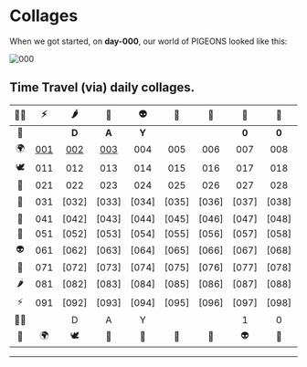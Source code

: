 # Collages

When we got started, on **day-000**, our world of PIGEONS looked like this:

![000](/_assets/_collages/day-000-pigeons-collage.jpeg)


## Time Travel (via) daily collages.
| 🧟‍♀️ | ⚡️ | 🌶 | 🔫 | 👽 | 📿 | 👑 | 🦌 | 💸 | 🕊 | 🌍 | 🗽 |
|:--:|:--:|:--:|:--:|:--:|:--:|:--:|:--:|:--:|:--:|:--:|:--:|
| 🗽 |   | **D** | **A** | **Y** |   |   | **0** | **0** | **0** |   | 🧟‍♀️ |
| 🌍 | [001] | [002] | [003] | 004 | 005 | 006 | 007 | 008 | 009 | 010 | ⚡️ |
| 🕊 | 011 | 012 | 013 | 014 | 015 | 016 | 017 | 018 | 019 | 020 | 🌶 |
| 💸 | 021 | 022 | 023 | 024 | 025 | 026 | 027 | 028 | 029 | 030 | 🔫 |
| 🦌 | 031 | [032] | [033] | [034] | [035] | [036] | [037] | [038] | [039] | [040] | 👽 |
| 👑 | 041 | [042] | [043] | [044] | [045] | [046] | [047] | [048] | [049] | [050] | 📿 |
| 📿 | 051 | [052] | [053] | [054] | [055] | [056] | [057] | [058] | [059] | [060] | 👑 |
| 👽 | 061 | [062] | [063] | [064] | [065] | [066] | [067] | [068] | [069] | [070] | 🦌 |
| 🔫 | 071 | [072] | [073] | [074] | [075] | [076] | [077] | [078] | [079] | [080] | 💸 |
| 🌶 | 081 | [082] | [083] | [084] | [085] | [086] | [087] | [088] | [089] | [090] | 🕊 |
| ⚡️ | 091 | [092] | [093] | [094] | [095] | [096] | [097] | [098] | [099] | [100] | 🌍 |
| 🧟‍♀️ |   | D | A | Y |   |   | 1 | 0 | 0 |   | 🗽 |
| 🗽 | 🌍 | 🕊 | 💸 | 🦌 | 👑 | 📿 | 👽 | 🔫 | 🌶 | ⚡️ | 🧟‍♀️ |


---


[000]: https://www.pigeons.monster/_assets/_collages/day-000-pigeons-collage.jpeg
[001]: https://www.pigeons.monster/_assets/_collages/day-001-pigeons-collage.jpeg
[002]: https://www.pigeons.monster/_assets/_collages/day-002-pigeons-collage.jpeg
[003]: https://www.pigeons.monster/_assets/_collages/day-003-pigeons-collage.jpeg



[❓]: https://www.pigeons.monster/variants#0-unrevealed
[🧟‍♀️]: https://www.pigeons.monster/variants#1-brainwash-victim
[⚡️]: https://www.pigeons.monster/variants#2-curb-value
[🌶]: https://www.pigeons.monster/variants#3-detox
[🔫]: https://www.pigeons.monster/variants#4-galaxy-blaster
[👽]: https://www.pigeons.monster/variants#5-hello-my-name-is
[📿]: https://www.pigeons.monster/variants#6-holy-rosary
[👑]: https://www.pigeons.monster/variants#7-king-baby
[🦌]: https://www.pigeons.monster/variants#8-moose-sighting
[💸]: https://www.pigeons.monster/variants#9-pay-me
[🕊]: https://www.pigeons.monster/variants#10-rest-in-peace
[🌍]: https://www.pigeons.monster/variants#11-unfuck-the-world
[🗽]: https://www.pigeons.monster/variants#12-zoo-york
[.]: https://www.pigeons.monster/variants#0-unrevealed